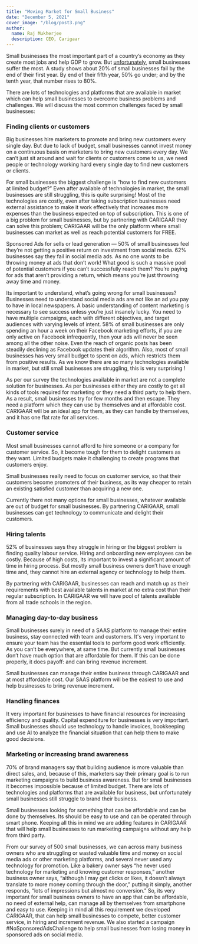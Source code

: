 ```yaml
---
title: "Moving Market for Small Business"
date: "December 5, 2021"
cover_image: "/blog/post3.png"
author:
  name: Raj Mukherjee
  description: CEO, Carigaar
---
```


Small businesses the most important part of a country’s economy as they create most jobs and help GDP to grow.
But [unfortunately](https://www.forbes.com/sites/theyec/2018/05/02/overcoming-top-small-business-marketing-challenges/?sh=43c6fa2375a1),
small businesses suffer the most. A study shows about 20% of small businesses fail by the end of their first year.
By end of their fifth year, 50% go under; and by the tenth year, that number rises to 80%.

There are lots of technologies and platforms that are available in market which can help small businesses to
overcome business problems and challenges. We will discuss the most common challenges faced by small businesses:

### Finding clients or customers

Big businesses hire marketers to promote and bring new customers every single day.
But due to lack of budget, small businesses cannot invest money on a continuous basis on marketers to bring new customers every day.
We can’t just sit around and wait for clients or customers come to us, we need people or technology
working hard every single day to find new customers or clients.

For small businesses the biggest challenge is “how to find new customers at limited budget?” Even after available of
technologies in market, the small businesses are still struggling, this is quite surprising! Most of the technologies
are costly, even after taking subscription businesses need external assistance to make it work effectively that increases
more expenses than the business expected on top of subscription. This is one of a big problem for small businesses,
but by partnering with CARIGAAR they can solve this problem; CARIGAAR will be the only platform where small businesses can
market as well as reach potential customers for FREE.

Sponsored Ads for sells or lead generation — 50% of small businesses feel they’re not getting a positive return on investment
from social media. 62% businesses say they fail in social media ads. As no one wants to be throwing money at ads that don’t
work! What good is such a massive pool of potential customers if you can’t successfully reach them? You’re paying for ads
that aren’t providing a return, which means you’re just throwing away time and money.

Its important to understand, what’s going wrong for small businesses? Businesses need to understand social media ads
are not like an ad you pay to have in local newspapers. A basic understanding of content marketing is necessary to see
success unless you’re just insanely lucky. You need to have multiple campaigns, each with different objectives, and
target audiences with varying levels of intent. 58% of small businesses are only spending an hour a week on their
Facebook marketing efforts, if you are only active on Facebook infrequently, then your ads will never be seen among all the
other noise. Even the reach of organic posts has been steadily declining as Facebook updates their algorithm. Also, most of
small businesses has very small budget to spent on ads, which restricts them from positive results. As we know there are so
many technologies available in market, but still small businesses are struggling, this is very surprising !

As per our survey the technologies available in market are not a complete solution for businesses.
As per businesses either they are costly to get all kinds of tools required for marketing or they need a third party to help them.
As a result, small businesses try for few months and then escape. They need a platform which they can use by
themselves and at affordable cost. CARIGAAR will be an ideal app for them, as they can handle by themselves,
and it has one flat rate for all services.

### Customer service

Most small businesses cannot afford to hire someone or a company for customer service. So, it become tough for them to
delight customers as they want. Limited budgets make it challenging to create programs that customers enjoy.

Small businesses really need to focus on customer service, so that their customers become promoters of their business,
as its way cheaper to retain an existing satisfied customer than acquiring a new one.

Currently there not many options for small businesses, whatever available are out of budget for small businesses.
By partnering CARIGAAR, small businesses can get technology to communicate and delight their customers.

### Hiring talents

52% of businesses says they struggle in hiring or the biggest problem is finding quality labour service.
Hiring and onboarding new employees can be costly. Because of high costs, its important to invest a significant
amount of time in hiring process. But mostly small business owners don’t have enough time and, they cannot hire an
external agency or technology to help them.

By partnering with CARIGAAR, businesses can reach and match up as their requirements
with best available talents in market at no extra cost than their regular subscription. In CARIGAAR we will have pool of
talents available from all trade schools in the region.

### Managing day-to-day business

Small businesses surely in need of a SAAS platform to manage their entire business, stay connected with team and customers.
It's very important to ensure your team has the essential tools to perform good work efficiently. As you can’t be everywhere,
at same time. But currently small businesses don’t have much option that are affordable for them. If this can be done properly,
it does payoff: and can bring revenue increment.

Small businesses can manage their entire business through CARIGAAR and at most affordable cost. Our SAAS platform will be the
easiest to use and help businesses to bring revenue increment.

### Handling finances

It very important for businesses to have financial resources for increasing efficiency and quality.
Capital expenditure for businesses is very important. Small businesses should use technology to handle invoices,
bookkeeping and use AI to analyze the financial situation that can help them to make good decisions.

### Marketing or increasing brand awareness

70% of brand managers say that building audience is more valuable than direct sales, and, because of this,
marketers say their primary goal is to run marketing campaigns to build business awareness. But for small businesses
it becomes impossible because of limited budget. There are lots of technologies and platforms that are available for
business, but unfortunately small businesses still struggle to brand their business.

Small businesses looking for something that can be affordable and can be done by themselves. Its should be
easy to use and can be operated through smart phone. Keeping all this in mind we are adding features in
CARIGAAR that will help small businesses to run marketing campaigns without any help from third party.

From our survey of 500 small businesses, we can across many business owners who are struggling or wasted valuable
time and money on social media ads or other marketing platforms, and several never used any technology for promotion.
Like a bakery owner says “he never used technology for marketing and knowing customer responses,” another business
owner says, “although I may get clicks or likes, it doesn’t always translate to more money coming through the door,”
putting it simply, another responds, “lots of impressions but almost no conversion.” So, its very important for small
business owners to have an app that can be affordable, no need of external help, can manage all by themselves from smartphone
and easy to use. Keeping in mind all this requirement we developed CARIGAAR, that can help small businesses to
compete, better customer service, in hiring and increment revenue. We also started a campaign
#NoSponsoredAdsChallenge to help small businesses from losing money in sponsored ads on social media.
